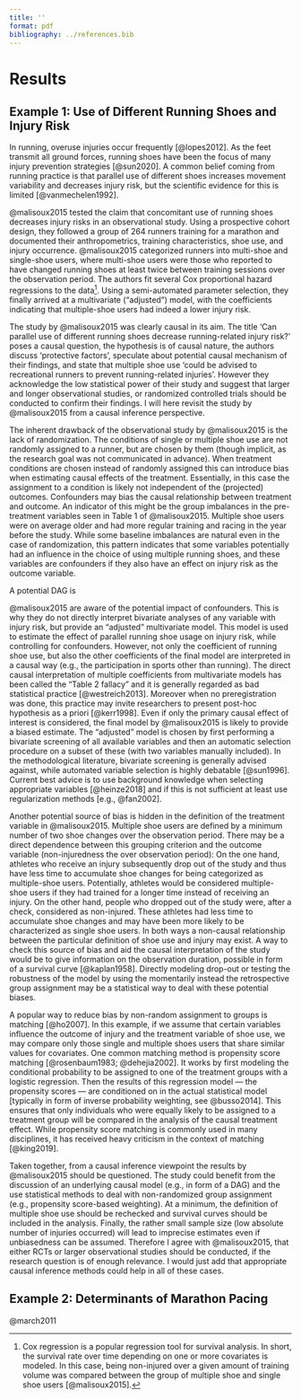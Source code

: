 ```yaml
---
title: ''
format: pdf
bibliography: ../references.bib
---
```


# Results

## Example 1: Use of Different Running Shoes and Injury Risk

In running, overuse injuries occur frequently [@lopes2012]. As the feet transmit all ground forces, running shoes have been the focus of many injury prevention strategies [@sun2020]. A common belief coming from running practice is that parallel use of different shoes increases movement variability and decreases injury risk, but the scientific evidence for this is limited [@vanmechelen1992].

@malisoux2015 tested the claim that concomitant use of running shoes decreases injury risks in an observational study. Using a prospective cohort design, they followed a group of 264 runners training for a marathon and documented their anthropometrics, training characteristics, shoe use, and injury occurrence. @malisoux2015 categorized runners into multi-shoe and single-shoe users, where multi-shoe users were those who reported to have changed running shoes at least twice between training sessions over the observation period. The authors fit several Cox proportional hazard regressions to the data[^1]. Using a semi-automated parameter selection, they finally arrived at a multivariate ("adjusted") model, with the coefficients indicating that multiple-shoe users had indeed a lower injury risk.

[^1]: Cox regression is a popular regression tool for survival analysis. In short, the survival rate over time depending on one or more covariates is modeled. In this case, being non-injured over a given amount of training volume was compared between the group of multiple shoe and single shoe users [@malisoux2015].

The study by @malisoux2015 was clearly causal in its aim. The title 'Can parallel use of different running shoes decrease running-related injury risk?' poses a causal question, the hypothesis is of causal nature, the authors discuss 'protective factors', speculate about potential causal mechanism of their findings, and state that multiple shoe use 'could be advised to recreational runners to prevent running-related injuries'. However they acknowledge the low statistical power of their study and suggest that larger and longer observational studies, or randomized controlled trials should be conducted to confirm their findings. I will here revisit the study by @malisoux2015 from a causal inference perspective.

The inherent drawback of the observational study by @malisoux2015 is the lack of randomization. The conditions of single or multiple shoe use are not randomly assigned to a runner, but are chosen by them (though implicit, as the research goal was not communicated in advance). When treatment conditions are chosen instead of randomly assigned this can introduce bias when estimating causal effects of the treatment. Essentially, in this case the assignment to a condition is likely not independent of the (projected) outcomes. Confounders may bias the causal relationship between treatment and outcome. An indicator of this might be the group imbalances in the pre-treatment variables seen in Table 1 of @malisoux2015. Multiple shoe users were on average older and had more regular training and racing in the year before the study. While some baseline imbalances are natural even in the case of randomization, this pattern indicates that some variables potentially had an influence in the choice of using multiple running shoes, and these variables are confounders if they also have an effect on injury risk as the outcome variable.

A potential DAG is <!-- here. Add and discuss -->

@malisoux2015 are aware of the potential impact of confounders. This is why they do not directly interpret bivariate analyses of any variable with injury risk, but provide an "adjusted" multivariate model. This model is used to estimate the effect of parallel running shoe usage on injury risk, while controlling for confounders. However, not only the coefficient of running shoe use, but also the other coefficients of the final model are interpreted in a causal way (e.g., the participation in sports other than running). The direct causal interpretation of multiple coefficients from multivariate models has been called the "Table 2 fallacy" and it is generally regarded as bad statistical practice [@westreich2013]. Moreover when no preregistration was done, this practice may invite researchers to present post-hoc hypothesis as a priori [@kerr1998]. Even if only the primary causal effect of interest is considered, the final model by @malisoux2015 is likely to provide a biased estimate. The "adjusted" model is chosen by first performing a bivariate screening of all available variables and then an automatic selection procedure on a subset of these (with two variables manually included). In the methodological literature, bivariate screening is generally advised against, while automated variable selection is highly debatable [@sun1996]. Current best advice is to use background knowledge when selecting appropriate variables [@heinze2018] and if this is not sufficient at least use regularization methods [e.g., @fan2002].

Another potential source of bias is hidden in the definition of the treatment variable in @malisoux2015. Multiple shoe users are defined by a minimum number of two shoe changes over the observation period. There may be a direct dependence between this grouping criterion and the outcome variable (non-injuredness the over observation period): On the one hand, athletes who receive an injury subsequently drop out of the study and thus have less time to accumulate shoe changes for being categorized as multiple-shoe users. Potentially, athletes would be considered multiple-shoe users if they had trained for a longer time instead of receiving an injury. On the other hand, people who dropped out of the study were, after a check, considered as non-injured. These athletes had less time to accumulate shoe changes and may have been more likely to be characterized as single shoe users. In both ways a non-causal relationship between the particular definition of shoe use and injury may exist. A way to check this source of bias and aid the causal interpretation of the study would be to give information on the observation duration, possible in form of a survival curve [@kaplan1958]. Directly modeling drop-out or testing the robustness of the model by using the momentarily instead the retrospective group assignment may be a statistical way to deal with these potential biases.

A popular way to reduce bias by non-random assignment to groups is matching [@ho2007]. In this example, if we assume that certain variables influence the outcome of injury and the treatment variable of shoe use, we may compare only those single and multiple shoes users that share similar values for covariates. One common matching method is propensity score matching [@rosenbaum1983; @dehejia2002]. It works by first modeling the conditional probability to be assigned to one of the treatment groups with a logistic regression. Then the results of this regression model — the propensity scores — are conditioned on in the actual statistical model [typically in form of inverse probability weighting, see @busso2014]. This ensures that only individuals who were equally likely to be assigned to a treatment group will be compared in the analysis of the causal treatment effect. While propensity score matching is commonly used in many disciplines, it has received heavy criticism in the context of matching [@king2019].

Taken together, from a causal inference viewpoint the results by @malisoux2015 should be questioned. The study could benefit from the discussion of an underlying causal model (e.g., in form of a DAG) and the use statistical methods to deal with non-randomized group assignment (e.g., propensity score-based weighting). At a minimum, the definition of multiple shoe use should be rechecked and survival curves should be included in the analysis. Finally, the rather small sample size (low absolute number of injuries occurred) will lead to imprecise estimates even if unbiasedness can be assumed. Therefore I agree with @malisoux2015, that either RCTs or larger observational studies should be conducted, if the research question is of enough relevance. I would just add that appropriate causal inference methods could help in all of these cases.

## Example 2: Determinants of Marathon Pacing

@march2011

<!-- introduction to the research field, study overview -->

<!-- causal aim -->

<!-- potential DAG -->

<!-- causal reanalysis -->

<!-- outlook -->
